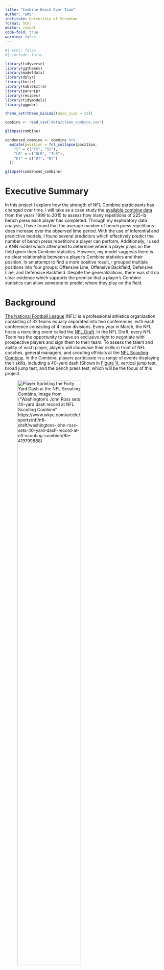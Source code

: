 ```yaml
---
title: "Combine Bench Over Time"
author: "BMS"
institute: University of Scranton
format: html
editor: visual
code-fold: true
warning: false
---
```


```r
#| echo: false
#| include: false

library(tidyverse)
library(ggthemes)
library(modeldata)
library(dplyr)
library(knitr)
library(kableExtra)
library(parsnip)
library(recipes)
library(tidymodels)
library(ggpubr)

theme_set(theme_minimal(base_size = 13))

combine <- read_csv("data/clean_combine.csv")

glimpse(combine)

condensed_combine <- combine %>%
  mutate(position = fct_collapse(position,
    "S" = c("FS", "SS"),
    "LB" = c("OLB", "ILB"),
    "DT" = c("DT", "NT")
  ))

glimpse(condensed_combine)
```

# Executive Summary

In this project I explore how the strength of NFL Combine participants has changed over time. I will take as a case study the [available combine data](https://nflsavant.com/about.php) from the years 1999 to 2015 to assess how many repetitions of 225-lb bench press each player has completed. Through my exploratory data analysis, I have found that the average number of bench press repetitions does increase over the observed time period. With the use of inferential and predictive models, I found several predictors which effectively predict the number of bench press repetitions a player can perform. Additionally, I used a KNN model which attempted to determine where a player plays on the field given their Combine statistics. However, my model suggests there is no clear relationship between a player's Combine statistics and their position. In an attempt to find a more positive result, I grouped multiple positions into four groups: Offensive Line, Offensive Backfield, Defensive Line, and Defensive Backfield. Despite the generalizations, there was still no clear evidence which supports the premise that a player's Combine statistics can allow someone to predict where they play on the field.

# Background

[The National Football League](https://en.wikipedia.org/wiki/National_Football_League) (NFL) is a professional athletics organization consisting of 32 teams equally separated into two conferences, with each conference consisting of 4-team divisions. Every year in March, the NFL hosts a recruiting event called the [NFL Draft](https://en.wikipedia.org/wiki/National_Football_League_Draft). In the NFL Draft, every NFL Team has the opportunity to have an exclusive right to negotiate with prospective players and sign them to their team. To assess the talent and ability of each player, players will showcase their skills in front of NFL coaches, general managers, and scouting officials at the [NFL Scouting Combine](https://en.wikipedia.org/wiki/NFL_Scouting_Combine). In the Combine, players participate in a range of events displaying their skills, including a 40-yard dash (Shown in [Figure 1](#fig-forty_yard_dash)), vertical jump test, broad jump test, and the bench press test, which will be the focus of this project. 

![Player Sprinting the Forty Yard Dash at the NFL Scouting Combine, image from ("Washington's John Ross sets 40-yard dash record at NFL Scouting Combine" [https://www.wkyc.com/article/sports/nfl/nfl-draft/washingtons-john-ross-sets-40-yard-dash-record-at-nfl-scouting-combine/95-419799888](https://www.wkyc.com/article/sports/nfl/nfl-draft/washingtons-john-ross-sets-40-yard-dash-record-at-nfl-scouting-combine/95-419799888))](NFL_Combine_40_yard_dash_recent.jpg){#fig-forty_yard_dash width=70%}

## Initial Research Question

Before my exploratory data analysis, my first research question was to investigate how a player's performance in their NFL Combine appearance impacts the number of NFL teams they will play on throughout their careers. NFL players can make appearances on several teams throughout their careers, as the result of contract expiration, a transaction (trade) between two teams, or a release of a player to Free-Agency, colloquially known as dropping a player. However, the data set I chose to explore did not record every team each individual player was ever a part of. Instead, it only contained the first team the player was a member of. As a result, I amended my research question to investigate an attribute the data set had plentiful data on, which is the number of bench press repetitions each Combine participant could perform during their showcase. **Hence, I would like to know which biometrics of Combine participants are the best predictors of the number of bench press repetitions one can perform?** 

## Approach to Research

In order to address my initial research question, I will study the relationships between the number of bench press repetitions and various relevant biometrics collected during the Combine. In the NFL Scouting Combine, each player is assessed for the number of repetitions of a 225-lb bench press one can perform lying down on a bench similar to those found in commercial gyms, and depicted in [Figure 2](#fig-combine_bench_press). The main part of this project will be assessing how the number of bench press repetitions has increased from 1999 to 2015, since those are the years the data set includes data for.

![Official Bench Press bench used in the NFL Scouting Combine, image from ("NFL Combine: Which player did the most bench-press reps on Friday?" [https://www.al.com/sports/2019/03/nfl-combine-which-player-did-the-most-bench-press-reps-on-friday.html](https://www.al.com/sports/2019/03/nfl-combine-which-player-did-the-most-bench-press-reps-on-friday.html))](NFL_Combine_Bench_Front.avif){#fig-combine_bench_press width=70%}

# Data Collection and Documentation

To address my research question, I will use the data set [1999 to 2015 Combine Data](https://nflsavant.com/about.php), which was compiled by Daren Willman using "publicly-available NFL play-by-play data on the internet" (Willman). I obtained this data set as a CSV file from [NFLSavant.com](https://nflsavant.com), a free website designed to provide NFL data through an accessible user interface. Daren Willman curates and updates this data set to allow anyone to see and use this data. The data set I am using samples exclusively those who participated in the NFL Combine from 1999 to 2015, totaling nearly 4,946 players.

## Combine Data

The data from the link provided by Willman's website is in `.csv` format. For this project, I am storing the data as a `.csv` locally in this project's repository. The data in its original form is tabular, and initially included 4,947 rows and 26 columns. Each column contains attributes of each athlete, including biometrics like their `height`, `weight`, `wingspan`, and athletic metrics including `bench` (number of repitions of 225 lb bench press), `vertical` (jumping height), and `fortyyd` (40 yd sprint time). Each row is a unique player which participated in the NFL combine. This data set, shown in [Table 1](#tbl-condensed-combine) is self-contained, as there are no external resources or dependencies required to analyze this data set.

```r
#| message: false
#| label: tbl-condensed-combine
#| tbl-cap: "Select columns of the first five rows of the cleaned and condensed `combine` data set."

condensed_combine %>%
  select(name, position, heightinchestotal, weight, arms) %>%
  head(5) %>%
  kable()
```

### Cleaning Combine Data

The only errors present in this data set were two rows which appeared to have their values offset by two columns, making them unusable for exploratory data analysis. The only cleaning of the `combine` data set was to remove the two previously mentioned problematic rows. I simply ran a command to `filter()` out the two rows where the player's `height` was equal to `NA`, and stored the result into a new data frame, `clean_combine`, shown in [Table 2](#tbl-clean-combine).

```r
#| label: tbl-clean-combine
#| tbl-cap: "Select columns of the first five rows of cleaned `combine` data set."

clean_combine <- combine %>%
  filter(!is.na(heightfeet))

clean_combine %>%
  select(name, position, heightinchestotal, weight, arms) %>%
  head(5) %>%
  kable()

write_csv(clean_combine, "data/clean_combine.csv")
```

# Exploratory Data Analysis

## Potential Response Variables

I can answer this question by categorizing the rows according to the year, then plotting a histogram of the `bench` variable which contains values from rows with a specified year. In other words, I can make seventeen plots, shown in [Figure 3](#fig-bench-reps-hist) which counts the possible number of bench press reps and how often they occur.

```r
#| label: fig-bench-reps-hist
#| fig-cap: "Histogram for every year included in the data set of the total occurrences of every value of bench press repetitions."

plot_bench <- function(yr) {
  condensed_combine %>%
    filter(bench > 0 & year == yr) %>%
    ggplot(aes(x = bench)) +
    geom_bar() +
    theme(axis.text.y=element_blank()) +
    labs(x = "Bench Reps", y = "Count")
}

bench_reps_per_year <- map(1999:2015, plot_bench)

ggarrange(plotlist = bench_reps_per_year, ncol = 4, nrow = 5)

```

All of these graphs suggest that the average is some value less than or equal to 20 reps. To verify this claim, I will plot the average number of bench press reps of all players for every year in [Figure 4](#fig-bench-over-time).

```r
#| label: fig-bench-over-time
#| fig-cap: "Exploratory plot showing the average number of bench press repetitions from 1999 to 2015."

condensed_combine %>%
  group_by(year) %>%
  summarise(mean_bench = mean(bench, na.rm = TRUE)) %>%
  ggplot(aes(x = year, y = mean_bench)) +
  geom_point() +
  scale_x_continuous(breaks = 1999:2015) +
  geom_smooth(method=lm, se=FALSE) +
  theme(axis.text.x = element_text(angle=45)) + 
  labs(x = "Year", y = "Average Bench Press Reps", title = "Average Bench Press Reps by Year")
```

This graph supports my conclusion that the number of bench press reps was some value under 20. Furthermore, this graph shows that the average number of bench press reps is trending upward from 1999 to 2015.

## Potential Predictor Variables

As previously stated, I will only consider statistics about a player which would have an impact on their bench press repetitions. Biometrics I consider to be relevant are ones which impact the parts of the body directly involved in the bench press movement. With this criteria, I will select three variables to study, which include a player's weight, arm length, and height. Other statistics included in the data set, like the 40-yard dash time and broad jump distance, I would not consider to be relevant because those tests do not use parts of the body which are used in the motion of performing a bench press.

### Player Weight

A player's weight will have an impact on the number of bench press repetitions a player can perform because the more muscle mass players have, the more likely it is for them to perform a higher number of bench press repetitions compared to those who have less muscle mass. [Figure 5](#fig-weight-hist) will give us an idea of what types of players are included in this data set.

```r
#| label: fig-weight-hist
#| fig-cap: "Histogram of combine participant weight values."

condensed_combine %>%
  ggplot(aes(x = weight)) +
  geom_histogram(bins=60) +
  labs(x = "Weight (lbs)", y = "Number of Players")
```

Since this project is looking at the relationship between weight and number of bench press repetitions over several years, it is useful to understand how the average weight of NFL players has changed from 1999 to 2015. We can observe this relationship in [Figure 6](#fig-weight-over-time)

```r
#| label: fig-weight-over-time
#| fig-cap: "Exploratory plot showing the average weight of every player from 1999 to 2015."

condensed_combine %>%
  group_by(year) %>%
  summarise(mean_weight = mean(weight, na.rm = TRUE)) %>%
  ggplot(aes(x = year, y = mean_weight)) +
  geom_point() +
  scale_x_continuous(breaks = 1999:2015) +
  geom_smooth(method=lm, se=FALSE) +
  theme(axis.text.x = element_text(angle=45)) + 
  labs(x = "Year", y = "Average Weight (lbs)", title = "Average Weight by Year")
```

The negative relationship between average weight and time is interesting for several reasons. First, it is important to consider that the roster size for each NFL team was recently increased to 53 (46 active and 7 inactive) players in 2011. This recent increase in roster could possibly lead to an influx of "lighter" specialist players into the league ([https://operations.nfl.com/inside-football-ops/players-legends/evolution-of-the-nfl-player/#:\~:text=Over%20time%2C%20teams'%20roster%20sizes,inactive%20players%20before%20each%20game](https://operations.nfl.com/inside-football-ops/players-legends/evolution-of-the-nfl-player/#:~:text=Over%20time%2C%20teams'%20roster%20sizes,inactive%20players%20before%20each%20game.)).

### Player Height

Similar to a player's weight, their height, summarized in [Figure 7](#fig-height-hist) could have an impact on the number of bench press repetitions they may be able to perform. This biometric is interesting because players with different heights will have different centers of mass. Additionally, shorter players tend to have shorter arms, which could impact a player's number of bench press repetitions.

```r
#| label: fig-height-hist
#| fig-cap: "Histogram of combine participant heights."

condensed_combine %>%
  ggplot(aes(x = heightinchestotal)) +
  geom_histogram(bins=40)+
  labs(x = "Height (in)", y = "Number of Players")
```

Similarly to the scenario with the weight, a possible explanation for the decrease in the average height shown in [Figure 8](#fig-height-over-time) could be the increased amount of players teams can roster. The average could be decreasing due to the fact that NFL teams can have more players on their rosters, but there has been no increase to the number of players on the field during a game, suggesting that teams are likely to fill those roster spots with players who are shorter on average.

```r
#| label: fig-height-over-time
#| fig-cap: "Exploratory plot showing the average height of every player from 1999 to 2015."

condensed_combine %>%
  group_by(year) %>%
  summarise(mean_heightinchestotal = mean(heightinchestotal, na.rm = TRUE)) %>%
  ggplot(aes(x = year, y = mean_heightinchestotal)) +
  geom_point() +
  scale_x_continuous(breaks = 1999:2015) +
  geom_smooth(method=lm, se=FALSE) +
  theme(axis.text.x = element_text(angle=45)) + 
  labs(x = "Year", y = "Average Height (in)", title = "Average Height by Year")
```

### Player Arm Length

A player's arm length is most likely the most significant predictor of the number of bench press repetitions a player can perform because there is a direct relationship between the length of a player's arm and the distance a player needs to move the barbell to complete a single repetition of a 225-lb bench press. Hence, it is logical to conclude that the shorter a player's arms are, the more repetitions of bench press a player is potentially capable of performing. [Figure 9](#fig-arm-length-hist) displays the range and number of arm length values included in this data set.

```r
#| label: fig-arm-length-hist
#| fig-cap: "Histogram of combine participant arm lengths."

condensed_combine %>%
  filter(arms != 0) %>%
  ggplot(aes(x = arms)) +
  geom_histogram(bins = 60) +
  labs(x = "Arm Length (in)", y = "Number of Players")
```

Upon further inspection in [Figure 10](#fig-arm-length-over-time), it is clear that the data accounting for the length of Combine participant's arms is incomplete, as filtering out all observations which have `0` as the `arms` value completely excludes 1999, 2000, 2001, 2003, 2014, and 2015. The relationship in this graph, similar to the previous two predictor variables, could possibly be explained by the increased roster size.

```r
#| label: fig-arm-length-over-time
#| fig-cap: "Exploratory plot showing the average arm length of every player from 1999 to 2015."

condensed_combine %>%
  filter(arms != 0) %>%
  group_by(year) %>%
  summarise(mean_arms = mean(arms, na.rm = TRUE)) %>%
  ggplot(aes(x = year, y = mean_arms)) +
  geom_point() +
  scale_x_continuous(breaks = 1999:2015) +
  geom_smooth(method=lm, se=FALSE) +
  theme(axis.text.x = element_text(angle=45)) + 
  labs(x = "Year", y = "Average Arm Length (in)", title = "Average Arm Length by Year")
```

## Variable Relationships

### Player Weight and Number of Repetitions

To explore the relationship between these two variables, I will start with plotting graphs relating every player's weight to their number of bench press repetitions. One graph for each year between 1999 and 2015, shown in [Figure 11](#fig-bench-vs-weight-over-time).

```r
#| label: fig-bench-vs-weight-over-time
#| fig-cap: "Plot showing relationship between number of bench press repetitions and weight, one plot for each year included in the data set. Weight is in units of pounds (lbs)."

bench_weight <- function(yr) {
  condensed_combine %>%
    filter(bench > 0 & year == yr) %>%
    ggplot(aes(x = bench, y = weight)) +
    geom_point() +
    geom_smooth(method=lm, se=FALSE) +
    theme(axis.text.y=element_blank()) +
    labs(x = "Bench Reps", y = "Weight")
}

bench_weight_per_year <- map(1999:2015, bench_weight)

ggarrange(plotlist = bench_weight_per_year, ncol = 4, nrow = 5)
```

Each graph, along with its own line of best fit, demonstrate that there is a positive relationship between a combine participant's body weight and their number of bench press repetitions. To summarize this data, I will create [Figure 12](#fig-weight-vs-reps) graphing the relationship between the average weight of players for each number of bench press repetitions performed.

```r
#| label: fig-weight-vs-reps
#| fig-cap: "Graph plotting the relationship between average weight and number of repetitions of bench press."

condensed_combine %>%
  filter(position != "OC") %>%
  group_by(bench) %>%
  summarise(mean_weight = mean(weight, na.rm = TRUE)) %>%
  ggplot(aes(x = bench, y = mean_weight)) +
  geom_bar(stat = "identity") +
  labs(x = "Bench Press Repetitions", y = "Average Weight of Player Performing Reps (lbs)")
```

This graph suggests that on average, players who perform more bench press repetitions tend to be heavier than those who perform a fewer number of bench press repetitions.

### Player Height and Number of Repetitions

To explore the relationship between these two variables, I will take a similar approach to exploring the previous relationship, by starting with plotting graphs relating every player's height to their number of bench press repetitions. One graph for each year between 1999 and 2015 is shown in [Figure 13](#fig-bench-vs-height-over-time).

```r
#| label: fig-bench-vs-height-over-time
#| fig-cap: "Plot showing relationship between number of bench press repetitions and height, one plot for each year included in the data set. Height is in units of inches (in)."

bench_height <- function(yr) {
  condensed_combine %>%
    filter(bench > 0 & year == yr & heightinchestotal > 0) %>%
    ggplot(aes(x = bench, y = heightinchestotal)) +
    geom_point() +
    geom_smooth(method=lm, se=FALSE) +
    theme(axis.text.y=element_blank()) +
    labs(x = "Bench Reps", y = "Height")
}

bench_height_per_year <- map(1999:2015, bench_height)

ggarrange(plotlist = bench_height_per_year, ncol = 4, nrow = 5)
```

Each graph, along with its own line of best fit, demonstrate that there is a positive relationship between a combine participant's height and their number of bench press repetitions. To summarize this data, I will create the plot shown in [Figure 14](#fig-height-vs-reps) graphing the relationship between the average height of players for each number of bench press repetitions performed.

```r
#| label: fig-height-vs-reps
#| fig-cap: "Graph plotting the relationship between average height and number of repetitions of bench press."

condensed_combine %>%
  filter(position != "OC") %>%
  group_by(bench) %>%
  summarise(mean_heightinchestotal = mean(heightinchestotal, na.rm = TRUE)) %>%
  ggplot(aes(x = bench, y = mean_heightinchestotal)) +
  geom_bar(stat = "identity") +
  labs(x = "Bench Press Repetitions", y = "Average Height of Player Performing Reps (in)")
```

This graph shows that there is little correlation between the number of bench press repetitions a player can perform and the average height of a player who can perform that specific number of bench press repetitions.

### Player Arm Length and Number of Repetitions

The body part directly involved with performing the exercise is the arm, which travels up and down in a path parallel to the ground. However, this distance traveled is different for every player because every player's arm length is different. I will create a plot, shown in [Figure 15](#fig-bench-vs-arm-length-over-time) to investigate the potential relationship between a player's wingspan and their number of bench press reps.

```r
#| label: fig-bench-vs-arm-length-over-time
#| fig-cap: "Plot showing relationship between number of bench press repetitions and height, one plot for each year included in the data set. Arm Length is in units of inches (in)."

bench_arms <- function(yr) {
  condensed_combine %>%
    filter(bench > 0 & year == yr & position != "K" & arms != 0) %>%
    ggplot(aes(x = bench, y = arms)) +
    geom_point() +
    geom_smooth(method=lm, se=FALSE) +
    theme(axis.text.y=element_blank()) +
    labs(x = "Bench Reps", y = "Arm Length")
}

bench_height_per_year <- map(1999:2015, bench_arms)

ggarrange(plotlist = bench_height_per_year, ncol = 4, nrow = 5)
```

In the case of my data set, it is evident that the arm length data is incomplete, and will likely remain so for the foreseeable future. When plotting the average arm length of players who perform specific number of bench press repetitions, in [Figure 16](#fig-arm-length-vs-reps), it is initially unclear as if there exists a relationship between these two variables.

```r
#| label: fig-arm-length-vs-reps
#| fig-cap: "Graph plotting the relationship between average arm length and number of repetitions of bench press."

condensed_combine %>%
  filter(position != "OC") %>%
  group_by(bench) %>%
  summarise(mean_arms = mean(arms, na.rm = TRUE)) %>%
  ggplot(aes(x = bench, y = mean_arms)) +
  geom_bar(stat = "identity") +
  labs(x = "Bench Press Repetitions", y = "Average Arm Length of Player Performing Reps (in)")
```

[Figure 16](#fig-arm-length-vs-reps) shows that, excluding the outliers, there is an inverse relationship between the number of bench press repetitions, and the average length of the arms of players who perform that specific number of bench press repetitioons. Additionally, on average, [Figure 17](#fig-arm-length-vs-reps-point) suggests that there is a negative relationship between arm length and number of bench press repetitions, which contradicts my initial investigation of this question.

```r
#| label: fig-arm-length-vs-reps-point
#| fig-cap: "Scatter plot with trend line showing the relationship between average arm length and number of repetitions of bench press."
condensed_combine %>%
  filter(position != "OC" & year == c(2010, 2011, 2012, 2013)) %>%
  group_by(bench) %>%
  summarise(mean_arms = mean(arms, na.rm = TRUE)) %>%
  ggplot(aes(x = bench, y = mean_arms)) +
  geom_point()+
  geom_smooth(method=lm, se=FALSE) +
  labs(x = "Bench Press Repetitions", y = "Average Arm Length of Player Performing Reps (in)")
```



## Further Exploratory Analysis

### Is the number of bench press repetitions different depending on a player's position?

Many football spectators know that football is a game where individuals play specific positions, and hence have training and nutrition regimens designed to make those players better at their positions. A consequence of this is that lineman are significantly heavier than their backfield counterparts. This observation serves as the main inspiration for this question.

To answer this question, I will plot the average number of bench press repetitions for players, grouped by the position of the player in [Figure 18](#fig-pos-vs-reps).

```r
#| label: fig-pos-vs-reps
#| fig-cap: "Histogram showing the average number of bench press repetitions for every player position, for all years in the data set."

condensed_combine %>%
  filter(position != "OC") %>%
  group_by(position) %>%
  summarise(mean_bench = mean(bench, na.rm = TRUE)) %>%
  ggplot(aes(x = position, y = mean_bench)) +
  geom_bar(stat = "identity")
```

This graph suggests that players playing different positions on a football team have different bench press repetition averages.

## Conclusion

From the questions asked above, I now have a better understanding of the combine data set.I know that players participating in the NFL Combine from 1999 to 2015 bench press 225 pounds for 15 repetitions on average in 1999, and that average has grown to just under 17 repetitions by 2015. Furthermore, I can expect that players which play certain positions on a NFL football team, such as those playing lineman positions, have an increased likelihood of being able to perform more bench press repetitions than their backfield counterpart. This presumption is supported by my investigation which suggested that weight and arm length have an impact on the number of repetitions a player can perform.

# Models

## Linear Regression

For the variables I have explored, I will use a linear regression, an example of which shown in [Figure 19](#fig-lin-reg-ex), to assess whether there is a relationship between the number of bench press repetitions a player can perform and several biometrics, including weight, height, and arm length.

![An example of a linear regression, image from ("Simple linear regression" [https://web.stanford.edu/class/stats202/notes/Linear-regression/Simple-linear-regression.html](https://web.stanford.edu/class/stats202/notes/Linear-regression/Simple-linear-regression.html))](lin_reg_ex.png){#fig-lin-reg-ex width=70%}

## KNN

Another model, shown in [Figure 20](#fig-knn-ex) I will use is the K-Nearest-Neighbors classification model, in order to investigate the potential relationship between a player's position and their combine statistics, including bench, height, weight, and arm length.

![An example of a KNN Classification, image from ("K-Nearest Neighbors: A Simple Machine Learning Algorithm" [https://rapidminer.com/blog/k-nearest-neighbors-laziest-machine-learning-technique/](https://rapidminer.com/blog/k-nearest-neighbors-laziest-machine-learning-technique/))](knn_ex.jpg){#fig-knn-ex width=70%}

# Model Results

## Predictors of Number of Repetitions

[Figure 21](#fig-lin-reg) shows the linear regression results, and the error bars represent the standard deviation for each term. Rows in the data set which have values of zero were not included in this linear regression, meaning that there is evidence to suggest a relationship between a combine player's height, wingspan, and weight and the number of repetitions of 225-lb bench they can perform.

```r
#| label: fig-lin-reg
#| fig-cap: "Linear regression predicting the number of repetitions of bench press a player can perform based on their height, weight, and arm length."

# set seed for reproducability
set.seed(4133)

# load the combine dataset (should already be loaded from previous chunks)
combine_nums <- condensed_combine %>%
  select(bench, arms, heightinchestotal, weight) %>%
  filter(bench != 0, arms != 0, heightinchestotal != 0, weight != 0)

data(combine_nums)

# create a training and testing split
combine_split <- initial_split(combine_nums, prop = 0.8)

# create a training and testing dataset
combine_training <- training(combine_split)
combine_testing <- testing(combine_split)

# create a recipe for preprocessing
combine_recipe <- recipe(bench ~ ., data = combine_training) %>%
  step_center(all_predictors()) %>%
  step_scale(all_predictors())

# create a linear regression model
lm_spec <- linear_reg() %>%
  set_engine("lm")

# fit the model
lm_fit <- workflow() %>%
  add_recipe(combine_recipe) %>%
  add_model(lm_spec) %>%
  fit(data = combine_training)

# make predictions
lm_pred <- predict(lm_fit, combine_testing) %>%
  bind_cols(combine_testing)

# evaluate the model
lm_eval <- lm_pred %>%
  metrics(truth = bench, estimate = .pred) %>%
  bind_rows(
    lm_pred %>%
      rsq(truth = bench, estimate = .pred) %>%
      mutate(metric = "rsq")
  )

# tidy the model results
lm_tidy <- tidy(lm_fit)

# visualize the model results
lm_tidy %>%
  ggplot(aes(x = term, y = estimate)) +
  geom_point() +
  geom_errorbar(aes(ymin = estimate - std.error, ymax = estimate + std.error)) +
  coord_flip() +
  labs(
    title = "Linear Regression Model Results",
    subtitle = "Model: bench ~ .",
    x = "Term",
    y = "Estimate"
  )
```

## Predictors of Player Position

These tables and figures display a KNN classification model which characterizes what position a combine participant is most likely to be playing given a number of biometrics, including weight, wingspan, hand size, and multiple athletic statistics including ten, twenty, and forty yard dash times, three cone and twenty yard shuttle times, jump height, jump distance, and number of bench press repetitions. With the given data set, removing all rows with any values of zero would reduce the number of rows to an abysmally low number where no meaningful conclusions could be made. Since values of zero are included in this model, it is impossible to confirm or deny and evidence for/against a relationship between where a player plays on the field and the previously mentioned biometrics. This model will categorize players based on the previously mentioned biometrics by where they would play on the field, which includes the offensive line, defensive line, offensive backfield, defensive backfield, and special teams.

```r
generalized_combine <- condensed_combine %>%
  mutate(position = fct_collapse(position,
    "O-Line" = c("OG", "OT", "C"),
    "O-2ry" = c("FB", "QB", "RB", "TE", "WR"),
    "D-Line" = c("DT", "DE"),
    "D-2ry" = c("CB", "S", "LB"),
    "Special" = c("K", "P", "LS"),
  ))

#glimpse(generalized_combine)

# set seed for reproducability
set.seed(4133)

# load the combine dataset (should already be loaded from previous chunks)
combine_pos <- generalized_combine %>%
  select(heightinchestotal, weight, arms, hands, fortyyd, twentyyd, tenyd, twentyss, threecone, vertical, broad, bench, position) #%>%
  #filter(weight != 0, arms != 0, hands != 0, fortyyd != 0, twentyyd != 0, tenyd != 0, twentyss != 0, threecone != 0, vertical != 0, broad != 0, bench != 0)

# glimpse(combine_pos)

# create a training and testing split
combine_pos_split <- initial_split(combine_pos, prop = 0.8)

# create a training and testing dataset
combine_pos_training <- training(combine_pos_split)
combine_pos_testing <- testing(combine_pos_split)

# every predictor adds a dimension, and I have too many of them.

position_rec <- recipe(position ~ heightinchestotal + weight + arms + hands + fortyyd + twentyyd + tenyd + twentyss + threecone + vertical + broad + bench,
                       data = combine_pos_training) %>%
  step_normalize(all_numeric_predictors())

position_spec <- nearest_neighbor(neighbors = 5) %>%
  set_engine("kknn") %>%
  set_mode("classification")

#neighbors = tune()

#follow lesson 8 example 3

position_wf <- workflow() %>%
  add_recipe(position_rec) %>%
  add_model(position_spec)

position_fit <- fit(position_wf,combine_pos_training)
```

[Figure 22](#fig-knn-truth) shows the results of the KNN classification with the test data which was previously left out of the training set.

```r
#| label: fig-knn-truth
#| fig-cap: "Truth table of the K-Nearest-Neighbors classification where the values on the diagonals are successful identifications, and any others are unsuccessful identifications."
position_fit %>%
  predict(combine_pos_testing) %>%
  cbind(combine_pos_testing) %>%
  conf_mat(position,.pred_class) %>%
  autoplot(type = "heatmap")
```

[Table 3](#tbl-knn-accuracy) shows the accuracy of the model as a percentage, calculated by dividing the number of successful identifications by the total number of trials.

```r
#| label: tbl-knn-accuracy
#| tbl-cap: "Accuracy of the K-Nearest-Neighbors model, displayed in the `.estimate` column."
position_fit %>%
  predict(combine_pos_testing) %>%
  cbind(combine_pos_testing) %>%
  accuracy(position,.pred_class) %>%
  kable()
```

[Figure 23](#fig-knn) graphs which players the model successfully and unsuccessfully identified the positions of.

```r
#| label: fig-knn
#| fig-cap: "K-Nearest-Neighbors regression categorizing players by position based upon their numerical combine statistics."

position_fit %>%
  predict(combine_pos_testing) %>%
  cbind(combine_pos_testing) %>%
  mutate(prediction = ifelse(position == .pred_class, "Correct", "Incorrect")) %>%
  ggplot(aes(x = fortyyd, y = weight, color = prediction)) +
  geom_point() +
  theme(legend.position = "bottom") +
  scale_color_colorblind() +
  labs(x = "Weight (lb)", y = "Forty Yard Dash (yd)")
```

## Linear Regression Model Results

Due to how low the standard deviations for each predictor used in the linear regression model, I am confident in saying that there is evidence to suggest that there is a relationship between a player's height, weight, and arm length in regard to the number of repetitions of a 225-lb bench press they can perform.

## KNN Model Results

Since the KNN classification model includes observations which have zeros for one or more values, it is impossible to conclude whether there is a relationship between a player's combine metrics and what group of positions a player is most likely to belong to. However, with the given data and KNN model, one would come to the "conclusion" that there is no relationship between a player's combine statistics and area they would play on the field. If I were to improve this model, I would gather data which was complete, and greater in quantity. I know complete versions of this data exists because the NFL hosts their combine results [here](https://www.nfl.com/combine/tracker/live-results/). Additionally, I would change the categories to ones which are used in the NFL, and ones which have more rigorous definitions.

# Conclusions

In this report, I analyzed the relationships between number of bench press repetitions, player weight, player height, and player arm length for those who participated in the NFL Scouting Combine from the years 1999 to 2015. Despite the limited arm length data, there is evidence to suggest that there is a relationship between reps and all three predictors because of the low standard deviation. This is likely because these three predictors have the most impact upon the movement of the barbell, the rod holding the weights, and the player's ability to repeatedly move the barbell. A player's weight could factor into how much muscle mass they have, contributing to the increased strength of the player. Player's height could influence whether more mass is stored in muscle tissue, in the case with shorter players, or in skeletal tissue, in the case with taller players. Finally and most obviously, a player's arm length directly impacts their ability to move the barbell, because those with shorter arms need to make the bar travel a shorter distance than those with longer arms. The decreased travel time reduces the amount of time the pectoral muscles, highlighted in [Figure 24](#fig-bench-diagram) are under tension, which reduces the amount of fatigue they experience. In the future, it would be helpful to include more complete data for players' arm length, as well as more recent Combine data, ideally including the Combine most recent to the time of writing.

![Diagram highlighting muscles worked when performing a bench press. The left diagram depicts a person in the middle, or at the bottom, of the press. The right diagram depicts a person at the start/end, or at the top, of the press. Image from ("How and why you should bench press" [https://healthybodyathome.com/how-and-why-you-should-bench-press/](https://healthybodyathome.com/how-and-why-you-should-bench-press/))](bench-press-stages-1.jpg){#fig-bench-diagram width=70%}

As for the secondary model explored in this project, there is little evidence to suggest that the collection of a player's numerical Combine statistics can accurately predict which position they play on the field. This is likely because the statistics of players playing the same position can vary widely, combined with the fact that players playing similar positions will likely share similar Combine statistics, would make it difficult for a KNN model to accurately predict a player's position. The model presented in this chart could categorize players correctly only 65% of the time. This low accuracy could be a result of my model using too many predictors for a KNN classification In the future, I could use less predictor variables in the model, allowing for the true relationships, if any, to show themselves. Furthermore, it is likely that there exists a better model for categorizing players by position given the high number of predictors available for the model to use. 

It is likely that I could improve my analysis, especially regarding the models used and the completeness of the data set. For example, having current Combine statistics will give us a greater understanding of the relationships between the predictors and response, because there has been an adequate amount of time after the roster size increase in 2011. Another way I could improve this analysis is by using a model which is better equipped to handle the high number of dimensions that KNN isn't capable of, or I could be more thoughtful about which variables I choose to include in the KNN model. Either ammendment to my analysis is likely to produce a result with a higher accuracy than the current model.

# Acknolwedgements

All data used in this project is from publicly available sources. The data for the NFL Scouting Combine records form 1999 to 2015 was obtained from [NFL Savant](https://nflsavant.com/about.php). All code and data used in the analysis for this project is avaiable on a [GitHub repository](https://github.com/BernardScottIII/combine_bench_over_time).

# References

[NFLSavant.com](https://nflsavant.com)

[1999 to 2015 Combine Data](https://nflsavant.com/about.php)

[The National Football League](https://en.wikipedia.org/wiki/National_Football_League)

[NFL Draft](https://en.wikipedia.org/wiki/National_Football_League_Draft)

[NFL Scouting Combine](https://en.wikipedia.org/wiki/NFL_Scouting_Combine)

[Player Sprinting the Forty Yard Dash at the NFL Scouting Combine, image from ("Washington's John Ross sets 40-yard dash record at NFL Scouting Combine" [https://www.wkyc.com/article/sports/nfl/nfl-draft/washingtons-john-ross-sets-40-yard-dash-record-at-nfl-scouting-combine/95-419799888](https://www.wkyc.com/article/sports/nfl/nfl-draft/washingtons-john-ross-sets-40-yard-dash-record-at-nfl-scouting-combine/95-419799888))](NFL_Combine_40_yard_dash_recent.jpg)

[Official Bench Press bench used in the NFL Scouting Combine, image from ("NFL Combine: Which player did the most bench-press reps on Friday?" [https://www.al.com/sports/2019/03/nfl-combine-which-player-did-the-most-bench-press-reps-on-friday.html](https://www.al.com/sports/2019/03/nfl-combine-which-player-did-the-most-bench-press-reps-on-friday.html))](NFL_Combine_Bench_Front.avif)

[https://operations.nfl.com/inside-football-ops/players-legends/evolution-of-the-nfl-player/#:\~:text=Over%20time%2C%20teams'%20roster%20sizes,inactive%20players%20before%20each%20game](https://operations.nfl.com/inside-football-ops/players-legends/evolution-of-the-nfl-player/#:~:text=Over%20time%2C%20teams'%20roster%20sizes,inactive%20players%20before%20each%20game.)

[An example of a linear regression, image from ("Simple linear regression" [https://web.stanford.edu/class/stats202/notes/Linear-regression/Simple-linear-regression.html](https://web.stanford.edu/class/stats202/notes/Linear-regression/Simple-linear-regression.html))](lin_reg_ex.png)

[An example of a KNN-regression, image from ("K-Nearest Neighbors: A Simple Machine Learning Algorithm" [https://rapidminer.com/blog/k-nearest-neighbors-laziest-machine-learning-technique/](https://rapidminer.com/blog/k-nearest-neighbors-laziest-machine-learning-technique/))](knn_ex.jpg){#fig-knn-ex}

[Diagram highlighting muscles worked when performing a bench press. The left diagram depicts a person in the middle, or at the bottom, of the press. The right diagram depicts a person at the start/end, or at the top, of the press. Image from ("How and why you should bench press" [https://healthybodyathome.com/how-and-why-you-should-bench-press/](https://healthybodyathome.com/how-and-why-you-should-bench-press/))](bench-press-stages-1.jpg){#fig-bench-diagram}
